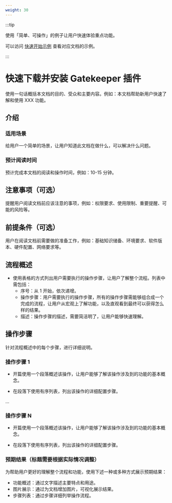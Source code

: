 ```yaml
---
weight: 30
---
```


:::tip

使用「简单、可操作」的例子让用户快速体验重点功能。

可以访问 [快速开始示例](https://product-doc-guide.alauda.cn/template/quick_start/example.html) 查看对应文档的示例。

:::

# 快速下载并安装 Gatekeeper 插件


使用一句话概括本文档的目的、受众和主要内容。例如：本文档帮助新用户快速了解和使用 XXX 功能。

## 介绍

### 适用场景

给用户一个简单的场景，让用户知道此文档在做什么，可以解决什么问题。

### 预计阅读时间

预计完成本文档的阅读和操作时间，例如：10-15 分钟。

## 注意事项（可选）

提醒用户阅读文档前应该注意的事项，例如：权限要求、使用限制、重要提醒、可能的风险等。

## 前提条件（可选）

用户在阅读文档前需要做的准备工作，例如：基础知识储备、环境要求、软件版本、硬件配置、网络要求等。

## 流程概述

- 使用表格的方式列出用户需要执行的操作步骤，让用户了解整个流程。列表中需包括：
  - 序号：从 1 开始，依次递增。
  - 操作步骤：用户需要执行的操作步骤，所有的操作步骤需能够组合成一个完成的流程，让用户从宏观上了解功能，以及直观看到最终可以获得怎么样的结果。
  - 描述：操作步骤的描述，需要简洁明了，让用户能够快速理解。

## 操作步骤

针对流程概述中的每个步骤，进行详细说明。

### 操作步骤 1

- 开篇使用一个段落概述该操作，让用户能够了解该操作涉及到的功能的基本概念。

- 在段落下使用有序列表，列出该操作的详细配置步骤。

...

### 操作步骤 N

- 开篇使用一个段落概述该操作，让用户能够了解该操作涉及到的功能的基本概念。

- 在段落下使用有序列表，列出该操作的详细配置步骤。

### 预期结果（标题需要根据实际情况调整）

为帮助用户更好的理解整个流程和功能，使用下述一种或多种方式展示预期结果：

- 功能概述：通过文字描述主要特点和用途。
- 图片展示：通过为文档增加图片，可视化展示结果。
- 步骤列表：通过步骤详细列举操作流程。